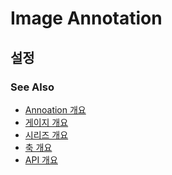 # Image Annotation

## 설정

### See Also

- [Annoation 개요](/annotations)
- [게이지 개요](/gauges)
- [시리즈 개요](/series)
- [축 개요](/axes)
- [API 개요](/docs)